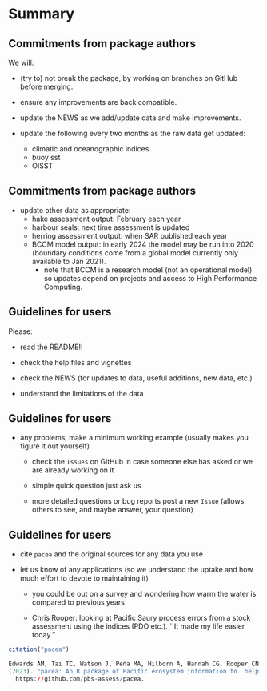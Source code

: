 # Summary

## Commitments from package authors

We will:

- \tiny (try to) \normalsize not break the package, by working on branches on
  GitHub before merging.

- ensure any improvements are back compatible.

- update the NEWS as we add/update data and make improvements.

- update the following every two months as the raw data get updated:
  - climatic and oceanographic indices
  - buoy sst
  - OISST

## Commitments from package authors

- update other data as appropriate:
  - hake assessment output: February each year
  - harbour seals: next time assessment is updated
  - herring assessment output: when SAR published each year
  - BCCM model output: in early 2024 the model may be run into 2020 (boundary
    conditions come from a global model currently only available to Jan 2021).
    - note that BCCM is a research model (not an operational model) so updates
      depend on projects and access to High Performance Computing.

## Guidelines for users

Please:

 - read the README!!

 - check the help files and vignettes

 - check the NEWS (for updates to data, useful additions, new data, etc.)

 - understand the limitations of the data

## Guidelines for users

 - any problems, make a minimum working example (usually makes you figure it out yourself)
   - check the `Issues` on GitHub in case someone else has asked or we are
     already working on it

   - simple quick question just ask us

   - more detailed questions or bug reports post
     a new `Issue` (allows others to see, and maybe answer, your question)

## Guidelines for users

 - cite `pacea` and the original sources for any data you use

 - let us know of any applications (so we understand the uptake and how much
   effort to devote to maintaining it)

   - you could be out on a survey and wondering how warm the water is
        compared to previous years

    - Chris Rooper: looking at Pacific Saury process errors from a stock assessment
 using the indices (PDO etc.). ``It made my life easier today."

\begin{center}
\emph{We wrangle the data so you don't have to}\\
\includegraphics[width = 1cm]{"../man/figures/logo.png"}
\end{center}

```r
citation("pacea")

Edwards AM, Tai TC, Watson J, Peña MA, Hilborn A, Hannah CG, Rooper CN
(2023). "pacea: An R package of Pacific ecosystem information to  help facilitate an ecosystem approach to fisheries management."
  https://github.com/pbs-assess/pacea.
```
